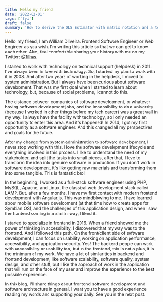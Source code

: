 ```yaml
---
title: Hello my friend
date: '2022-02-01'
tags: ['fyi']
draft: false
summary: 'How to derive the OLS Estimator with matrix notation and a tour of math typesetting using markdown with the help of KaTeX.'
---
```


Hello, my friend, I am William Oliveira. Frontend Software Engineer or Web Engineer as you wish. I'm writing this article so that we can get to know each other. Also, feel comfortable sharing your history with me on my Twitter: [@1ilhas](https://twitter.com/1ilhas).

I started to work with technology on technical support (helpdesk) in 2011. I've always been in love with technology. So, I started my plan to work with it in 2008. And after two years of working in the helpdesk, I moved to system administration. But I always have been curious about software development. That was my first goal when I started to learn about technology, but, because of social problems, I cannot do this.

The distance between companies of software development, or whatever having software development jobs, and the impossibility to do a university (because I worked in other things before my tech career) was a great wall in my way. I always have the facility with technology, so I only needed an opportunity to enter this area. And it's happened! In 2014, I got my first opportunity as a software engineer. And this changed all my perspectives and goals for the future.

After my change from system administration to software development, I never stop working with this. I love the software development lifecycle and everything involved in this process. I like to understand the need of my stakeholder, and split the tasks into small pieces, after that, I love to transform the idea into genuine software in production. If you don't work in software development, it's like getting raw materials and transforming them into some tangible. This is fantastic bro!

In the beginning, I worked as a full-stack software engineer using PHP, MySQL, Apache, and Linux, the classical web development stack called LAMP. But, after a few months, I have my first contact with modern frontend development with Angular.js. This was mindblowing to me. I have learned about mobile software development (at that time how to create apps for Symbian OS), and the challenges of this application design, and when I saw the frontend coming in a similar way, I liked it.

I started to specialize in frontend in 2016. When a friend showed me the power of thinking in accessibility, I discovered that my way was to the frontend. And I followed this path. On the front/client side of software development, I can focus on usability, working on application performance, accessibility, and application security. Yes! The backend people can work with accessibility or usability too, but in the frontend, this is not a plus, it is the minimum of my work. We have a lot of similarities in backend and frontend development, like software scalability, software quality, system design, and other stuff, but I like the approach of work in the application that will run on the face of my user and improve the experience to the best possible experience.

In this blog, I'll share things about frontend software development and software architecture in general. I want you to have a good experience reading my words and supporting your daily. See you in the next post.
